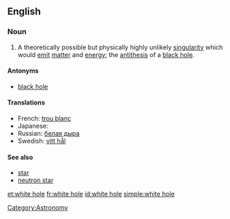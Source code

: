 ==English==

===Noun===
{{wikipedia}}
{{en-noun|sg=[[white]] [[hole]]}}

# {{idiom}} A theoretically possible but physically highly unlikely [[singularity]] which would [[emit]] [[matter]] and [[energy]]; the [[antithesis]] of a [[black hole]].

====Antonyms====
*[[black hole]]

====Translations====
* French: [[trou blanc]] {{m}}
* Japanese: {{t-|ja|ホワイトホール|tr=howaito ho-ru|sc=Jpan}}
* Russian: [[белая дыра]] {{f}}
* Swedish: [[vitt hål]] {{n}}

====See also====
*[[star]]
*[[neutron star]]

[[Category:Astronomy]]

[[et:white hole]]
[[fr:white hole]]
[[id:white hole]]
[[simple:white hole]]